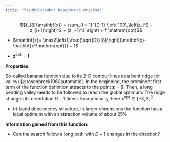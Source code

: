 ```yaml
---
title: "f<sub>8</sub>: Rosenbrock Original"
---
```

<div id="text-f8">

$$f_{8}(\mathbf{x}) = \sum_{i = 1}^{D-1} \left( 100\,\left(z_i^2 - z_{i+1}\right)^2 + (z_i-1)^2 \right) + f_\mathrm{opt}$$

-   $\mathbf{z}= \max\!\left(1,\frac{\sqrt{D}}{8}\right)(\mathbf{x}- \mathbf{x^\mathrm{opt}}) + 1$

-   $\mathbf{z^\mathrm{opt}}=\mathbf{1}$

**Properties:**

So-called banana function due to its 2-D contour lines as a bent ridge
(or valley) [@rosenbrock1960automatic]. In the beginning, the prominent
first term of the function definition attracts to the point
$\mathbf{z}=\mathbf{0}$. Then, a long bending
valley needs to be followed to reach the global optimum. The ridge
changes its orientation $D-1$ times. Exceptionally, here
$\mathbf{x^\mathrm{opt}}\in[-3,3]^D$.

-   tri-band dependency structure, in larger dimensions the function has
    a local optimum with an attraction volume of about 25%

**Information gained from this function:**

-   Can the search follow a long path with $D-1$ changes in
    the direction?
</div>

